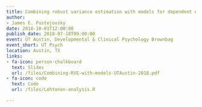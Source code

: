 ```yaml
---
title: Combining robust variance estimation with models for dependent effect sizes
author:
- James E. Pustejovsky
date: 2018-10-01T12:00:00
publish_date: 2018-07-18T09:00:00
event: UT Austin, Developmental & Clinical Psychology Brownbag
event_short: UT Psych
location: Austin, TX
links:
- fa-icon: person-chalkboard
  text: Slides
  url: /files/Combining-RVE-with-models-UTAustin-2018.pdf
- fa-icon: code
  text: Code
  url: /files/Lehtonen-analysis.R

---
```




